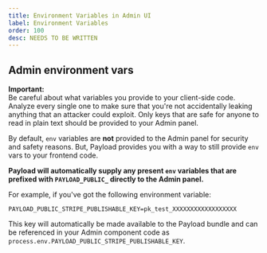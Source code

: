 ```yaml
---
title: Environment Variables in Admin UI
label: Environment Variables
order: 100
desc: NEEDS TO BE WRITTEN
---
```


## Admin environment vars

<Banner type="warning">
  <strong>Important:</strong>
  <br />
  Be careful about what variables you provide to your client-side code. Analyze every single one to
  make sure that you're not accidentally leaking anything that an attacker could exploit. Only keys
  that are safe for anyone to read in plain text should be provided to your Admin panel.
</Banner>

By default, `env` variables are **not** provided to the Admin panel for security and safety reasons.
But, Payload provides you with a way to still provide `env` vars to your frontend code.

**Payload will automatically supply any present `env` variables that are prefixed with `PAYLOAD_PUBLIC_` directly to the Admin panel.**

For example, if you've got the following environment variable:

`PAYLOAD_PUBLIC_STRIPE_PUBLISHABLE_KEY=pk_test_XXXXXXXXXXXXXXXXXX`

This key will automatically be made available to the Payload bundle and can be referenced in your Admin component code as `process.env.PAYLOAD_PUBLIC_STRIPE_PUBLISHABLE_KEY`.
